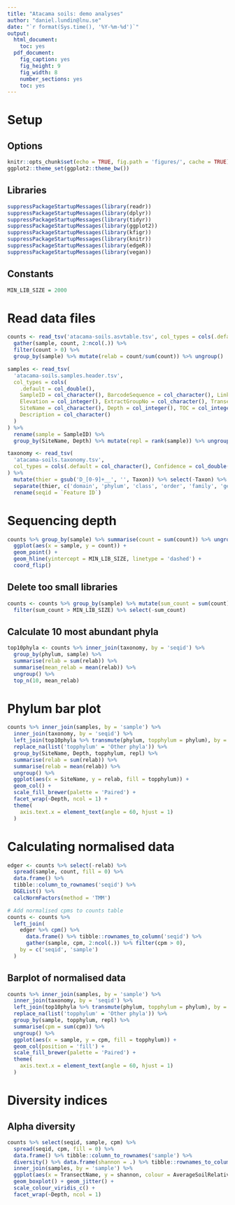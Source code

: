 ```yaml
---
title: "Atacama soils: demo analyses"
author: "daniel.lundin@lnu.se"
date: "`r format(Sys.time(), '%Y-%m-%d')`"
output:
  html_document:
    toc: yes
  pdf_document:
    fig_caption: yes
    fig_height: 9
    fig_width: 8
    number_sections: yes
    toc: yes
---
```


# Setup

## Options

```r
knitr::opts_chunk$set(echo = TRUE, fig.path = 'figures/', cache = TRUE)
ggplot2::theme_set(ggplot2::theme_bw())
```

## Libraries

```r
suppressPackageStartupMessages(library(readr))
suppressPackageStartupMessages(library(dplyr))
suppressPackageStartupMessages(library(tidyr))
suppressPackageStartupMessages(library(ggplot2))
suppressPackageStartupMessages(library(kfigr))
suppressPackageStartupMessages(library(knitr))
suppressPackageStartupMessages(library(edgeR))
suppressPackageStartupMessages(library(vegan))
```

## Constants

```r
MIN_LIB_SIZE = 2000
```

# Read data files

```r
counts <- read_tsv('atacama-soils.asvtable.tsv', col_types = cols(.default = col_integer(), seqid = col_character())) %>%
  gather(sample, count, 2:ncol(.)) %>%
  filter(count > 0) %>%
  group_by(sample) %>% mutate(relab = count/sum(count)) %>% ungroup()

samples <- read_tsv(
  'atacama-soils.samples.header.tsv',
  col_types = cols(
    .default = col_double(),
    SampleID = col_character(), BarcodeSequence = col_character(), LinkerPrimerSequence = col_character(),
    Elevation = col_integer(), ExtractGroupNo = col_character(), TransectName = col_character(),
    SiteName = col_character(), Depth = col_integer(), TOC = col_integer(), Vegetation = col_character(),
    Description = col_character()
  )
) %>%
  rename(sample = SampleID) %>%
  group_by(SiteName, Depth) %>% mutate(repl = rank(sample)) %>% ungroup()

taxonomy <- read_tsv(
  'atacama-soils.taxonomy.tsv',
  col_types = cols(.default = col_character(), Confidence = col_double())
) %>%
  mutate(thier = gsub('D_[0-9]+__', '', Taxon)) %>% select(-Taxon) %>%
  separate(thier, c('domain', 'phylum', 'class', 'order', 'family', 'genus', 'species'), sep = ';', fill = 'right') %>%
  rename(seqid = `Feature ID`)
```

# Sequencing depth

```r
counts %>% group_by(sample) %>% summarise(count = sum(count)) %>% ungroup() %>%
  ggplot(aes(x = sample, y = count)) +
  geom_point() +
  geom_hline(yintercept = MIN_LIB_SIZE, linetype = 'dashed') +
  coord_flip()
```

## Delete too small libraries

```r
counts <- counts %>% group_by(sample) %>% mutate(sum_count = sum(count)) %>% ungroup() %>%
  filter(sum_count > MIN_LIB_SIZE) %>% select(-sum_count)
```

## Calculate 10 most abundant phyla

```r
top10phyla <- counts %>% inner_join(taxonomy, by = 'seqid') %>%
  group_by(phylum, sample) %>%
  summarise(relab = sum(relab)) %>%
  summarise(mean_relab = mean(relab)) %>%
  ungroup() %>%
  top_n(10, mean_relab)
```

# Phylum bar plot

```r
counts %>% inner_join(samples, by = 'sample') %>%
  inner_join(taxonomy, by = 'seqid') %>%
  left_join(top10phyla %>% transmute(phylum, topphylum = phylum), by = 'phylum') %>%
  replace_na(list('topphylum' = 'Other phyla')) %>%
  group_by(SiteName, Depth, topphylum, repl) %>% 
  summarise(relab = sum(relab)) %>% 
  summarise(relab = mean(relab)) %>% 
  ungroup() %>%
  ggplot(aes(x = SiteName, y = relab, fill = topphylum)) +
  geom_col() +
  scale_fill_brewer(palette = 'Paired') +
  facet_wrap(~Depth, ncol = 1) +
  theme(
    axis.text.x = element_text(angle = 60, hjust = 1)
  )
```

# Calculating normalised data

```r
edger <- counts %>% select(-relab) %>%
  spread(sample, count, fill = 0) %>%
  data.frame() %>%
  tibble::column_to_rownames('seqid') %>%
  DGEList() %>%
  calcNormFactors(method = 'TMM')

# Add normalised cpms to counts table
counts <- counts %>%
  left_join(
    edger %>% cpm() %>% 
      data.frame() %>% tibble::rownames_to_column('seqid') %>%
      gather(sample, cpm, 2:ncol(.)) %>% filter(cpm > 0),
    by = c('seqid', 'sample')
  )
```

## Barplot of normalised data

```r
counts %>% inner_join(samples, by = 'sample') %>%
  inner_join(taxonomy, by = 'seqid') %>%
  left_join(top10phyla %>% transmute(phylum, topphylum = phylum), by = 'phylum') %>%
  replace_na(list('topphylum' = 'Other phyla')) %>%
  group_by(sample, topphylum, repl) %>% 
  summarise(cpm = sum(cpm)) %>% 
  ungroup() %>%
  ggplot(aes(x = sample, y = cpm, fill = topphylum)) +
  geom_col(position = 'fill') +
  scale_fill_brewer(palette = 'Paired') +
  theme(
    axis.text.x = element_text(angle = 60, hjust = 1)
  )
```

# Diversity indices

## Alpha diversity

```r
counts %>% select(seqid, sample, cpm) %>%
  spread(seqid, cpm, fill = 0) %>%
  data.frame() %>% tibble::column_to_rownames('sample') %>%
  diversity() %>% data.frame(shannon = .) %>% tibble::rownames_to_column('sample') %>%
  inner_join(samples, by = 'sample') %>%
  ggplot(aes(x = TransectName, y = shannon, colour = AverageSoilRelativeHumidity)) +
  geom_boxplot() + geom_jitter() +
  scale_colour_viridis_c() +
  facet_wrap(~Depth, ncol = 1)
```
